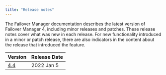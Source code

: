 ```yaml
---
title: "Release notes"
---
```

The Failover Manager documentation describes the latest version of Failover Manager 4, 
including minor releases and patches. These release notes 
cover what was new in each release. For new functionality introduced 
in a minor or patch release, there are also indicators in the content 
about the release that introduced the feature.

| Version | Release Date | 
| ------- | ------------ | 
| [4.4](06_efm_44_rel_notes) | 2022 Jan 5 |



